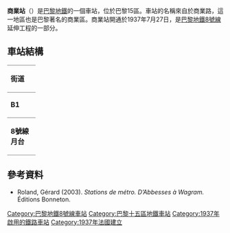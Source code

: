 {{expand|time=2016-02-26T04:03:18+00:00}}
{{no footnotes|time=2016-02-26T04:03:18+00:00}}
{{Infobox station
| name                = 商業站
| symbol_location     = paris
| symbol              = m
| symbol2             = 
| type                = [[巴黎地鐵|巴黎地鐵]]車站
| image               = [[File:Commerce_-_Quai_décalé_(2).JPG|275px]]
| alt                 = 
| caption             = 
| other_name          = 
| address             = [[巴黎15區|巴黎15區]]
| borough             = [[法蘭西島|法蘭西島]]
| country             = 法國
| iso_region          = FR_scale:2000
| coordinates_display = title
| coordinates_format  = dms
| latd  = 48.845093| latm  = | lats  = | latNS  = 
| longd = 2.294215| longm = | longs = | longEW = 
| coordinates         = 
| owned               = [[RATP|RATP]]
| operator            = [[RATP|RATP]]
| line                = 
| disabled            = 
| zone                = 1
| opened              = {{Start-date|1937年7月27日}}
| closed              = <!-- {{End date|YYYY|MM|DD|df=y}} -->
| services            = 
| map_type            = France Paris
}}
'''商業站'''（{{lang-fr|Commerce}}）是[[巴黎地鐵|巴黎地鐵]]的一個車站，位於巴黎15區。車站的名稱來自於商業路，這一地區也是巴黎著名的商業區。商業站開通於1937年7月27日，是[[巴黎地鐵8號線|巴黎地鐵8號線]]延伸工程的一部分。
== 車站結構 ==
{| border=0 cellspacing=0 cellpadding=3
|style="border-bottom:solid 1px gray;border-top:solid 1px gray;" width=50 valign=top|'''街道'''
|-
|style="border-bottom:solid 1px gray;border-top:solid 1px gray;" width=50 valign=top|'''B1'''
|style="border-top:solid 1px gray;border-bottom:solid 1px gray;" width=100 valign=top|連接層
|-
|style="border-bottom:solid 1px gray;" width=50 rowspan=10 valign=top|'''8號線月台'''
|style="border-top:solid 1px gray;border-right:solid 2px black;border-left:solid 2px black;border-bottom:solid 2px black;" colspan=2|<div style="text-align: center;"><small>[[側式月台|側式月台]]，右側開門</small></div>
|-
|style="border-bottom:solid 1px gray;" width=100|西行
|style="border-bottom:solid 1px gray;" width=390|{{arrow|L}} [[File:Metro-M.svg|16x16px]][[File:Paris_Metro_8.svg|16x16px]]往[[巴拉站|巴拉]]<small>（[[菲力·佛爾站|菲力·佛爾]]）</small>
|-
|東行
|{{arrow|R}} [[File:Metro-M.svg|16x16px]][[File:Paris_Metro_8.svg|16x16px]]往[[湖之角站|湖之角]]<small>（[[拉莫特-皮凱-格勒內勒站|拉莫特-皮凱-格勒內勒]]）</small>
|-
|style="border-top:solid 2px black;border-right:solid 2px black;border-left:solid 2px black;border-bottom:solid 1px gray;" colspan=2|<div style="text-align: center;"><small>[[側式月台|側式月台]]，右側開門</small></div>
|}
{{commons category|Commerce (Paris Metro)}}

==參考資料==
*Roland, Gérard (2003). ''Stations de métro. D’Abbesses à Wagram.'' Éditions Bonneton.
{{巴黎地鐵8號線}}
{{DEFAULTSORT:Commerce}}
[[Category:巴黎地鐵8號線車站|Category:巴黎地鐵8號線車站]]
[[Category:巴黎十五區地鐵車站|Category:巴黎十五區地鐵車站]]
[[Category:1937年啟用的鐵路車站|Category:1937年啟用的鐵路車站]]
[[Category:1937年法國建立|Category:1937年法國建立]]